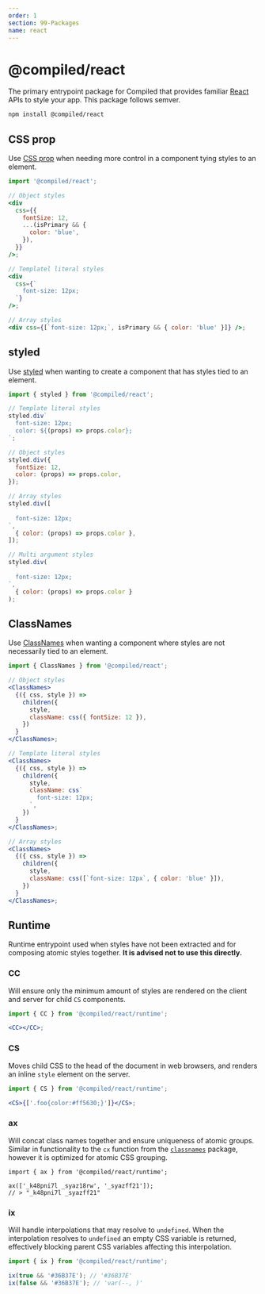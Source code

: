 ```yaml
---
order: 1
section: 99-Packages
name: react
---
```


# @compiled/react

The primary entrypoint package for Compiled that provides familiar [React](https://reactjs.org/) APIs to style your app.
This package follows semver.

```bash
npm install @compiled/react
```

## CSS prop

Use [CSS prop](/css-prop) when needing more control in a component tying styles to an element.

```jsx
import '@compiled/react';

// Object styles
<div
  css={{
    fontSize: 12,
    ...(isPrimary && {
      color: 'blue',
    }),
  }}
/>;

// Templatel literal styles
<div
  css={`
    font-size: 12px;
  `}
/>;

// Array styles
<div css={[`font-size: 12px;`, isPrimary && { color: 'blue' }]} />;
```

## styled

Use [styled](/styled) when wanting to create a component that has styles tied to an element.

```jsx
import { styled } from '@compiled/react';

// Template literal styles
styled.div`
  font-size: 12px;
  color: ${(props) => props.color};
`;

// Object styles
styled.div({
  fontSize: 12,
  color: (props) => props.color,
});

// Array styles
styled.div([
  `
  font-size: 12px;
`,
  { color: (props) => props.color },
]);

// Multi argument styles
styled.div(
  `
  font-size: 12px;
`,
  { color: (props) => props.color }
);
```

## ClassNames

Use [ClassNames](/class-names) when wanting a component where styles are not necessarily tied to an element.

```jsx
import { ClassNames } from '@compiled/react';

// Object styles
<ClassNames>
  {({ css, style }) =>
    children({
      style,
      className: css({ fontSize: 12 }),
    })
  }
</ClassNames>;

// Template literal styles
<ClassNames>
  {({ css, style }) =>
    children({
      style,
      className: css`
        font-size: 12px;
      `,
    })
  }
</ClassNames>;

// Array styles
<ClassNames>
  {({ css, style }) =>
    children({
      style,
      className: css([`font-size: 12px`, { color: 'blue' }]),
    })
  }
</ClassNames>;
```

## Runtime

Runtime entrypoint used when styles have not been extracted and for composing atomic styles together.
**It is advised not to use this directly.**

### CC

Will ensure only the minimum amount of styles are rendered on the client and server for child `CS` components.

```jsx
import { CC } from '@compiled/react/runtime';

<CC></CC>;
```

### CS

Moves child CSS to the head of the document in web browsers,
and renders an inline `style` element on the server.

```jsx
import { CS } from '@compiled/react/runtime';

<CS>{['.foo{color:#ff5630;}']}</CS>;
```

### ax

Will concat class names together and ensure uniqueness of atomic groups.
Similar in functionality to the `cx` function from the [`classnames`](https://github.com/JedWatson/classnames) package,
however it is optimized for atomic CSS grouping.

```tsx
import { ax } from '@compiled/react/runtime';

ax(['_k48pni7l _syaz18rw', '_syazff21']);
// > "_k48pni7l _syazff21"
```

### ix

Will handle interpolations that may resolve to `undefined`.
When the interpolation resolves to `undefined` an empty CSS variable is returned,
effectively blocking parent CSS variables affecting this interpolation.

```js
import { ix } from '@compiled/react/runtime';

ix(true && '#36B37E'); // '#36B37E'
ix(false && '#36B37E'); // 'var(--, )'
```
